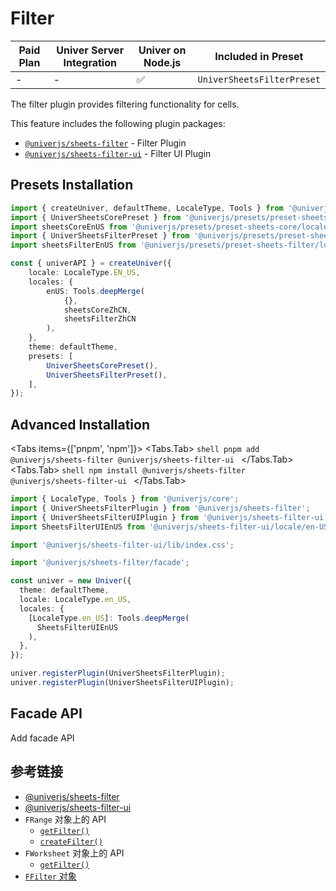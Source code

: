 
# Filter

| Paid Plan | Univer Server Integration | Univer on Node.js | Included in Preset |
| - | - | - | - |
| - | - | ✅ | `UniverSheetsFilterPreset` |

The filter plugin provides filtering functionality for cells.

This feature includes the following plugin packages:

* [`@univerjs/sheets-filter`](https://www.npmjs.com/package/@univerjs/sheets-filter/README) - Filter Plugin
* [`@univerjs/sheets-filter-ui`](https://www.npmjs.com/package/@univerjs/sheets-filter-ui/README) - Filter UI Plugin

## Presets Installation

```ts {4-5,13,19}
import { createUniver, defaultTheme, LocaleType, Tools } from '@univerjs/presets';
import { UniverSheetsCorePreset } from '@univerjs/presets/preset-sheets-core';
import sheetsCoreEnUS from '@univerjs/presets/preset-sheets-core/locales/en-US';
import { UniverSheetsFilterPreset } from '@univerjs/presets/preset-sheets-filter';
import sheetsFilterEnUS from '@univerjs/presets/preset-sheets-filter/locales/en-US';

const { univerAPI } = createUniver({
    locale: LocaleType.EN_US,
    locales: {
        enUS: Tools.deepMerge(
            {},
            sheetsCoreZhCN,
            sheetsFilterZhCN 
        ),
    },
    theme: defaultTheme,
    presets: [
        UniverSheetsCorePreset(),
        UniverSheetsFilterPreset(),
    ],
});
```
## Advanced Installation

<Tabs items={['pnpm', 'npm']}>
  <Tabs.Tab>
    ```shell
    pnpm add @univerjs/sheets-filter @univerjs/sheets-filter-ui
    ```
  </Tabs.Tab>
  <Tabs.Tab>
    ```shell
    npm install @univerjs/sheets-filter @univerjs/sheets-filter-ui
    ```
  </Tabs.Tab>
</Tabs>

```typescript {2-4,6,8,15,20-21}
import { LocaleType, Tools } from '@univerjs/core';
import { UniverSheetsFilterPlugin } from '@univerjs/sheets-filter';
import { UniverSheetsFilterUIPlugin } from '@univerjs/sheets-filter-ui';
import SheetsFilterUIEnUS from '@univerjs/sheets-filter-ui/locale/en-US';

import '@univerjs/sheets-filter-ui/lib/index.css';

import '@univerjs/sheets-filter/facade';

const univer = new Univer({
  theme: defaultTheme,
  locale: LocaleType.en_US,
  locales: {
    [LocaleType.en_US]: Tools.deepMerge(
      SheetsFilterUIEnUS
    ),
  },
});

univer.registerPlugin(UniverSheetsFilterPlugin);
univer.registerPlugin(UniverSheetsFilterUIPlugin);
```

## Facade API

<Callout>
  Add facade API
</Callout>

## 参考链接

* [@univerjs/sheets-filter](/typedoc/@univerjs/sheets-filter/README)
* [@univerjs/sheets-filter-ui](/typedoc/@univerjs/sheets-filter-ui/README)
* `FRange` 对象上的 API
  * [`getFilter()`](/typedoc/@univerjs/facade/classes/FRange#getfilter)
  * [`createFilter()`](/typedoc/@univerjs/facade/classes/FRange#createfilter)
* `FWorksheet` 对象上的 API
  * [`getFilter()`](/typedoc/@univerjs/facade/classes/FWorksheet#getfilter)
* [`FFilter` 对象](/typedoc/@univerjs/facade/classes/FFilter)
